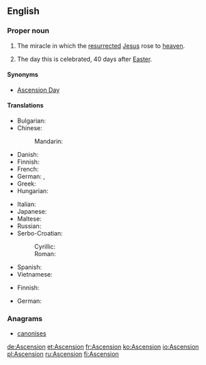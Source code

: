 {{also|ascension|ascensión|Ascensión}}
==English==

===Proper noun===
{{en-proper noun}}

# {{Christianity}} The miracle in which the [[resurrected]] [[Jesus]] rose to [[heaven]].
# The day this is celebrated, 40 days after [[Easter]].

====Synonyms====
* {{sense|day}} [[Ascension Day]]

====Translations====
{{trans-top|Jesus' rise to heaven}}
* Bulgarian: {{t|bg|Възнесение|sc=Cyrl}}
* Chinese:
*: Mandarin: {{t|cmn|升天|tr=shēngtiān|sc=Hani}}
* Danish: {{t|da|himmelfart|c}}
* Finnish: {{t-|fi|taivaaseenastuminen}}
* French: {{t+|fr|Ascension|f}}
* German: {{t+|de|Christi Himmelfahrt|f}}, {{t+|de|Himmelfahrt|f}}
* Greek: {{t|el|Ανάληψη|f|tr=Análipsi|sc=Grek}}
* Hungarian: {{t|hu|mennybemenetel}}
{{trans-mid}}
* Italian: {{t-|it|Ascensione|f}}
* Japanese: {{t|ja|昇天|f|tr={{l|ja|しょうてん|sc=Jpan}}, [[shōten]]|s=Jpan}}
* Maltese: {{t-|mt|Lapsi|xs=Maltese}}
* Russian: {{t|ru|вознесение|n|tr=voznesénije|sc=Cyrl}}
* Serbo-Croatian:
*: Cyrillic: {{t|sh|Вазнесењ|n|sc=Cyrl}}
*: Roman: {{t|sh|Vaznesenj|n}}
* Spanish: {{t-|es|Ascensión|f}}
* Vietnamese: {{t|vi|Thăng thiên}}
{{trans-bottom}}

{{trans-top|day celebrated}}
* Finnish: {{t+|fi|helatorstai}}
{{trans-mid}}
* German: {{t+|de|Himmelfahrt|f}}
{{trans-bottom}}

===Anagrams===
* [[canonises#English|canonises]]

[[de:Ascension]]
[[et:Ascension]]
[[fr:Ascension]]
[[ko:Ascension]]
[[io:Ascension]]
[[pl:Ascension]]
[[ru:Ascension]]
[[fi:Ascension]]